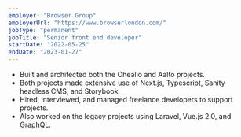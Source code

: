 ```yaml
---
employer: "Browser Group"
employerUrl: "https://www.browserlondon.com/"
jobType: "permanent"
jobTitle: "Senior front end developer"
startDate: "2022-05-25"
endDate: "2023-01-27"
---
```



- Built and architected both the <InternalLink href="/ohealio">Ohealio</InternalLink> and <InternalLink href="/aalto">Aalto</InternalLink> projects.
- Both projects made extensive use of Next.js, Typescript, Sanity headless CMS, and Storybook.
- Hired, interviewed, and managed freelance developers to support projects.
- Also worked on the legacy projects using Laravel, Vue.js 2.0, and GraphQL.
